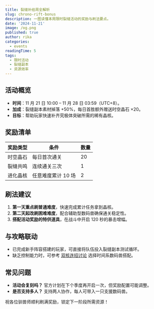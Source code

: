 ```yaml
---
title: 裂缝补给周全解析
slug: chrono-rift-bonus
description: 一图读懂本周限时裂缝活动的奖励与刷法要点。
date: '2024-11-21'
image: /og.png
published: true
author: rika
categories:
  - events
readingTime: 5
tags:
  - 限时活动
  - 裂缝副本
  - 资源效率
---
```


## 活动概览

- **时间**：11 月 21 日 10:00 – 11 月 28 日 03:59（UTC+8）。
- **加成**：裂缝副本素材掉落 +50%，每日首胜额外赠送时空晶石 ×20。
- **目标**：帮助玩家快速补齐究极体突破所需的稀有晶核。

## 奖励清单

| 奖励类型 | 条件 | 数量 |
| --- | --- | --- |
| 时空晶石 | 每日首次通关 | 20 |
| 裂缝共鸣 | 连续通关三次 | 1 |
| 进化晶核 | 任意难度累计 10 场 | 2 |

## 刷法建议

1. **第一天重点刷普通难度**，快速完成累计任务拿到晶核。
2. **第二天起改刷困难难度**，配合辅助型数码兽确保通关稳定性。
3. **搭配活动奖励的特供道具**，在战斗中开启 120 秒的暴击增幅。

## 与攻略联动

- 已完成新手阵容搭建的玩家，可直接将队伍投入裂缝副本测试循环。
- 缺乏控制能力时，可参考 [双核连招讨论](../community/chrono-fusion-lab) 选择时间系数码兽搭配。

## 常见问题

- **活动会复刻吗？** 官方计划在下个季度再开启一次，但奖励配置可能调整。
- **是否支持多人？** 支持两人协作，每人可带入一只支援数码兽。

祝各位驯兽师顺利刷满奖励，锁定下一阶段所需资源！
